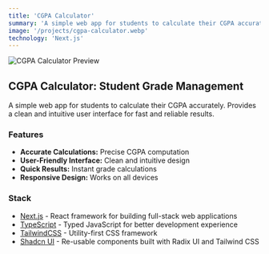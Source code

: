 ```yaml
---
title: 'CGPA Calculator'
summary: 'A simple web app for students to calculate their CGPA accurately. Provides a clean and intuitive user interface for fast and reliable results.'
image: '/projects/cgpa-calculator.webp'
technology: 'Next.js'
---
```


![CGPA Calculator Preview](/projects/cgpa-calculator.webp)

## CGPA Calculator: Student Grade Management

A simple web app for students to calculate their CGPA accurately. Provides a clean and intuitive user interface for fast and reliable results.

### Features

- **Accurate Calculations:** Precise CGPA computation
- **User-Friendly Interface:** Clean and intuitive design
- **Quick Results:** Instant grade calculations
- **Responsive Design:** Works on all devices

### Stack

- [Next.js](https://nextjs.org) - React framework for building full-stack web applications
- [TypeScript](https://www.typescriptlang.org) - Typed JavaScript for better development experience
- [TailwindCSS](https://tailwindcss.com) - Utility-first CSS framework
- [Shadcn UI](https://ui.shadcn.com) - Re-usable components built with Radix UI and Tailwind CSS
